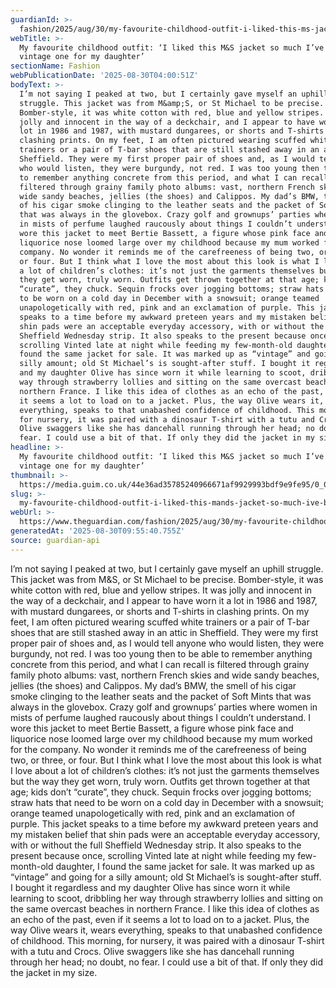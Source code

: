 ```yaml
---
guardianId: >-
  fashion/2025/aug/30/my-favourite-childhood-outfit-i-liked-this-ms-jacket-so-much-ive-bought-a-vintage-one-for-my-daughter
webTitle: >-
  My favourite childhood outfit: ‘I liked this M&S jacket so much I’ve bought a
  vintage one for my daughter’
sectionName: Fashion
webPublicationDate: '2025-08-30T04:00:51Z'
bodyText: >-
  I’m not saying I peaked at two, but I certainly gave myself an uphill
  struggle. This jacket was from M&amp;S, or St Michael to be precise.
  Bomber-style, it was white cotton with red, blue and yellow stripes. It was
  jolly and innocent in the way of a deckchair, and I appear to have worn it a
  lot in 1986 and 1987, with mustard dungarees, or shorts and T-shirts in
  clashing prints. On my feet, I am often pictured wearing scuffed white
  trainers or a pair of T-bar shoes that are still stashed away in an attic in
  Sheffield. They were my first proper pair of shoes and, as I would tell anyone
  who would listen, they were burgundy, not red. I was too young then to be able
  to remember anything concrete from this period, and what I can recall is
  filtered through grainy family photo albums: vast, northern French skies and
  wide sandy beaches, jellies (the shoes) and Calippos. My dad’s BMW, the smell
  of his cigar smoke clinging to the leather seats and the packet of Soft Mints
  that was always in the glovebox. Crazy golf and grownups’ parties where women
  in mists of perfume laughed raucously about things I couldn’t understand. I
  wore this jacket to meet Bertie Bassett, a figure whose pink face and
  liquorice nose loomed large over my childhood because my mum worked for the
  company. No wonder it reminds me of the carefreeness of being two, or three,
  or four. But I think what I love the most about this look is what I love about
  a lot of children’s clothes: it’s not just the garments themselves but the way
  they get worn, truly worn. Outfits get thrown together at that age; kids don’t
  “curate”, they chuck. Sequin frocks over jogging bottoms; straw hats that need
  to be worn on a cold day in December with a snowsuit; orange teamed
  unapologetically with red, pink and an exclamation of purple. This jacket
  speaks to a time before my awkward preteen years and my mistaken belief that
  shin pads were an acceptable everyday accessory, with or without the full
  Sheffield Wednesday strip. It also speaks to the present because once,
  scrolling Vinted late at night while feeding my few-month-old daughter, I
  found the same jacket for sale. It was marked up as “vintage” and going for a
  silly amount; old St Michael’s is sought-after stuff. I bought it regardless
  and my daughter Olive has since worn it while learning to scoot, dribbling her
  way through strawberry lollies and sitting on the same overcast beaches in
  northern France. I like this idea of clothes as an echo of the past, even if
  it seems a lot to load on to a jacket. Plus, the way Olive wears it, wears
  everything, speaks to that unabashed confidence of childhood. This morning,
  for nursery, it was paired with a dinosaur T-shirt with a tutu and Crocs.
  Olive swaggers like she has dancehall running through her head; no doubt, no
  fear. I could use a bit of that. If only they did the jacket in my size.
headline: >-
  My favourite childhood outfit: ‘I liked this M&S jacket so much I’ve bought a
  vintage one for my daughter’
thumbnail: >-
  https://media.guim.co.uk/44e36ad35785240966671af9929993bdf9e9fe95/0_0_3000_2400/500.jpg
slug: >-
  my-favourite-childhood-outfit-i-liked-this-mands-jacket-so-much-ive-bought-a-vintage-one-for-my-daughter
webUrl: >-
  https://www.theguardian.com/fashion/2025/aug/30/my-favourite-childhood-outfit-i-liked-this-ms-jacket-so-much-ive-bought-a-vintage-one-for-my-daughter
generatedAt: '2025-08-30T09:55:40.755Z'
source: guardian-api
---
```

I’m not saying I peaked at two, but I certainly gave myself an uphill struggle. This jacket was from M&amp;S, or St Michael to be precise. Bomber-style, it was white cotton with red, blue and yellow stripes. It was jolly and innocent in the way of a deckchair, and I appear to have worn it a lot in 1986 and 1987, with mustard dungarees, or shorts and T-shirts in clashing prints. On my feet, I am often pictured wearing scuffed white trainers or a pair of T-bar shoes that are still stashed away in an attic in Sheffield. They were my first proper pair of shoes and, as I would tell anyone who would listen, they were burgundy, not red. I was too young then to be able to remember anything concrete from this period, and what I can recall is filtered through grainy family photo albums: vast, northern French skies and wide sandy beaches, jellies (the shoes) and Calippos. My dad’s BMW, the smell of his cigar smoke clinging to the leather seats and the packet of Soft Mints that was always in the glovebox. Crazy golf and grownups’ parties where women in mists of perfume laughed raucously about things I couldn’t understand. I wore this jacket to meet Bertie Bassett, a figure whose pink face and liquorice nose loomed large over my childhood because my mum worked for the company. No wonder it reminds me of the carefreeness of being two, or three, or four. But I think what I love the most about this look is what I love about a lot of children’s clothes: it’s not just the garments themselves but the way they get worn, truly worn. Outfits get thrown together at that age; kids don’t “curate”, they chuck. Sequin frocks over jogging bottoms; straw hats that need to be worn on a cold day in December with a snowsuit; orange teamed unapologetically with red, pink and an exclamation of purple. This jacket speaks to a time before my awkward preteen years and my mistaken belief that shin pads were an acceptable everyday accessory, with or without the full Sheffield Wednesday strip. It also speaks to the present because once, scrolling Vinted late at night while feeding my few-month-old daughter, I found the same jacket for sale. It was marked up as “vintage” and going for a silly amount; old St Michael’s is sought-after stuff. I bought it regardless and my daughter Olive has since worn it while learning to scoot, dribbling her way through strawberry lollies and sitting on the same overcast beaches in northern France. I like this idea of clothes as an echo of the past, even if it seems a lot to load on to a jacket. Plus, the way Olive wears it, wears everything, speaks to that unabashed confidence of childhood. This morning, for nursery, it was paired with a dinosaur T-shirt with a tutu and Crocs. Olive swaggers like she has dancehall running through her head; no doubt, no fear. I could use a bit of that. If only they did the jacket in my size.
